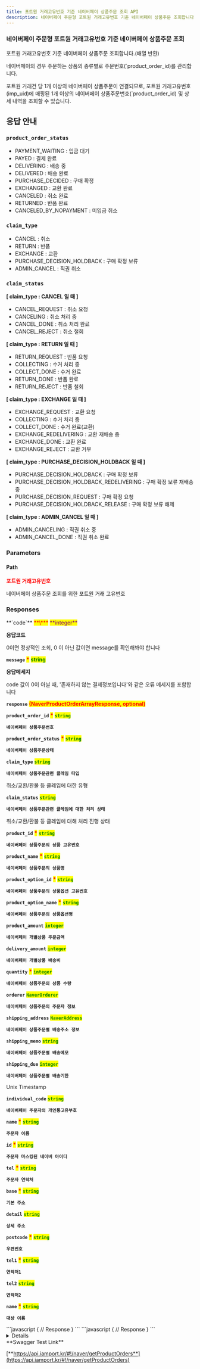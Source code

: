 ```yaml
---
title: 포트원 거래고유번호 기준 네이버페이 상품주문 조회 API
description: 네이버페이 주문형 포트원 거래고유번호 기준 네이버페이 상품주문 조회합니다
---
```




### 네이버페이 주문형 포트원 거래고유번호 기준 네이버페이 상품주문 조회

<Swagger method="get" path="/payments/{imp_uid}/naver/product-orders" baseUrl="https://api.iamport.kr" summary="포트원 거래고유번호 기준 네이버페이 상품주문 조회">
<SwaggerDescription>

포트원 거래고유번호 기준 네이버페이 상품주문 조회합니다.(배열 반환)

네이버페이의 경우 주문하는 상품의 종류별로 주문번호(`product_order_id)를 관리합니다.

포트원 거래건 당 1개 이상의 네이버페이 상품주문이 연결되므로, 포트원 거래고유번호(imp_uid)에 매핑된 1개 이상의 네이버페이 상품주문번호(`product_order_id) 및 상세 내역을 조회할 수 있습니다.

## **응답 안내**
### **`product_order_status`**
* PAYMENT_WAITING : 입금 대기
* PAYED : 결제 완료
* DELIVERING : 배송 중
* DELIVERED : 배송 완료
* PURCHASE_DECIDED : 구매 확정
* EXCHANGED : 교환 완료
* CANCELED : 취소 완료
* RETURNED : 반품 완료
* CANCELED_BY_NOPAYMENT : 미입금 취소

### **`claim_type`**
* CANCEL : 취소
* RETURN : 반품
* EXCHANGE : 교환
* PURCHASE_DECISION_HOLDBACK : 구매 확정 보류
* ADMIN_CANCEL : 직권 취소

### **`claim_status`**


**[ claim_type : CANCEL 일 때 ]**

* CANCEL_REQUEST : 취소 요청
* CANCELING : 취소 처리 중
* CANCEL_DONE : 취소 처리 완료
* CANCEL_REJECT : 취소 철회

**[ claim_type : RETURN 일 때 ]**
* RETURN_REQUEST : 반품 요청
* COLLECTING : 수거 처리 중
* COLLECT_DONE : 수거 완료
* RETURN_DONE : 반품 완료
* RETURN_REJECT : 반품 철회

**[ claim_type : EXCHANGE 일 때 ]**
* EXCHANGE_REQUEST : 교환 요청
* COLLECTING : 수거 처리 중
* COLLECT_DONE : 수거 완료(교환)
* EXCHANGE_REDELIVERING : 교환 재배송 중
* EXCHANGE_DONE : 교환 완료
* EXCHANGE_REJECT : 교환 거부

**[ claim_type : PURCHASE_DECISION_HOLDBACK 일 때 ]**
* PURCHASE_DECISION_HOLDBACK : 구매 확정 보류
* PURCHASE_DECISION_HOLDBACK_REDELIVERING : 구매 확정 보류 재배송 중
* PURCHASE_DECISION_REQUEST : 구매 확정 요청
* PURCHASE_DECISION_HOLDBACK_RELEASE : 구매 확정 보류 해제

**[ claim_type : ADMIN_CANCEL 일 때 ]**
* ADMIN_CANCELING : 직권 취소 중
* ADMIN_CANCEL_DONE : 직권 취소 완료

</SwaggerDescription>

### Parameters

#### Path

<SwaggerParameter name="imp_uid" type="String" required="true">
<mark style="color:red;">

**포트원 거래고유번호**

</mark>

네이버페이 상품주문 조회를 위한 포트원 거래 고유번호

</SwaggerParameter>

### Responses

<SwaggerResponse status="200: OK" description="상품주문 조회 성공">
<Tabs>
<Tab title="NaverProductOrderResponse">
**`code`** <mark style="color:red;">**\***</mark> <mark style="color:purple;">**integer**</mark>

**응답코드**

0이면 정상적인 조회, 0 이 아닌 값이면 message를 확인해봐야 합니다



**`message`** <mark style="color:red;">**\***</mark> <mark style="color:green;">**string**</mark>

**응답메세지**

code 값이 0이 아닐 때, '존재하지 않는 결제정보입니다'와 같은 오류 메세지를 포함합니다

**`response`** <mark style="color:red;">**(NaverProductOrderArrayResponse, optional)**</mark>

</Tab>
</Tabs>

<Tabs>
<Tab title="NaverProductOrderArrayResponse">

**`product_order_id`** <mark style="color:red;">**\***</mark> <mark style="color:green;">**`string`**</mark>

**`네이버페이 상품주문번호`**

**`product_order_status`** <mark style="color:red;">**\***</mark> <mark style="color:green;">**`string`**</mark>

**`네이버페이 상품주문상태`**

**`claim_type`** <mark style="color:red;"></mark> <mark style="color:green;">**`string`**</mark>

**`네이버페이 상품주문관련 클레임 타입`**

취소/교환/환불 등 클레임에 대한 유형

**`claim_status`** <mark style="color:red;"></mark> <mark style="color:green;">**`string`**</mark>

**`네이버페이 상품주문관련 클레임에 대한 처리 상태`**

취소/교환/환불 등 클레임에 대해 처리 진행 상태

**`product_id`** <mark style="color:red;">**\***</mark> <mark style="color:green;">**`string`**</mark>

**`네이버페이 상품주문의 상품 고유번호`**

**`product_name`** <mark style="color:red;">**\***</mark> <mark style="color:green;">**`string`**</mark>

**`네이버페이 상품주문의 상품명`**

**`product_option_id`** <mark style="color:red;">**\***</mark> <mark style="color:green;">**`string`**</mark>

**`네이버페이 상품주문의 상품옵션 고유번호`**

**`product_option_name`** <mark style="color:red;">**\***</mark> <mark style="color:green;">**`string`**</mark>

**`네이버페이 상품주문의 상품옵션명`**

**`product_amount`** <mark style="color:red;"></mark> <mark style="color:green;">**`integer`**</mark>

**`네이버페이 개별상품 주문금액`**

**`delivery_amount`** <mark style="color:red;"></mark> <mark style="color:green;">**`integer`**</mark>

**`네이버페이 개별상품 배송비`**

**`quantity`** <mark style="color:red;">**\***</mark> <mark style="color:green;">**`integer`**</mark>

**`네이버페이 상품주문의 상품 수량`**

**`orderer`** <mark style="color:red;"></mark><mark style="color:green;">**`NaverOrderer`**</mark>

**`네이버페이 상품주문의 주문자 정보`**

**`shipping_address`** <mark style="color:red;"></mark> <mark style="color:green;">**`NaverAddress`**</mark>

**`네이버페이 상품주문별 배송주소 정보`**

**`shipping_memo`** <mark style="color:red;"></mark> <mark style="color:green;">**`string`**</mark>

**`네이버페이 상품주문별 배송메모`**

**`shipping_due`** <mark style="color:red;"></mark> <mark style="color:green;">**`integer`**</mark>

**`네이버페이 상품주문별 배송기한`**

Unix Timestamp

**`individual_code`** <mark style="color:red;"></mark> <mark style="color:green;">**`string`**</mark>

**`네이버페이 주문자의 개인통고유부호`**

</Tab>

<Tab title="NaverOrderer">

**`name`** <mark style="color:red;">**\***</mark> <mark style="color:green;">**`string`**</mark>

**`주문자 이름`**

**`id`** <mark style="color:red;">**\***</mark> <mark style="color:green;">**`string`**</mark>

**`주문자 마스킹된 네이버 아이디`**

**`tel`** <mark style="color:red;">**\***</mark> <mark style="color:green;">**`string`**</mark>

**`주문자 연락처`**
</Tab>
<Tab title="NaverAddress">

**`base`** <mark style="color:red;">**\***</mark> <mark style="color:green;">**`string`**</mark>

**`기본 주소`**

**`detail`** <mark style="color:red;"></mark> <mark style="color:green;">**`string`**</mark>

**`상세 주소`**

**`postcode`** <mark style="color:red;">**\***</mark> <mark style="color:green;">**`string`**</mark>

**`우편번호`**

**`tel1`** <mark style="color:red;">**\***</mark> <mark style="color:green;">**`string`**</mark>

**`연락처1`**

**`tel2`** <mark style="color:red;"></mark> <mark style="color:green;">**`string`**</mark>

**`연락처2`**

**`name`** <mark style="color:red;">**\***</mark> <mark style="color:green;">**`string`**</mark>

**`대상 이름`**
</Tab>
</Tabs>

</SwaggerResponse>

<SwaggerResponse status="401: Unauthorized" description="인증 Token이 전달되지 않았거나 유효하지 않은 경우">
```javascript
{
    // Response
}
```

</SwaggerResponse>

<SwaggerResponse status="404: Not Found" description="imp_uid에 해당되는 거래건을 찾을 수 없거나 접근 권한이 없는 계정인 경우">
```javascript
{
    // Response
}
```

</SwaggerResponse>

</Swagger>

<Details>
<p slot="summary">Response Model Schema</p>

```
{
  "code": 0,
  "message": "string",
  "response": [
    {
      "product_order_id": "string",
      "product_order_status": "string",
      "claim_type": "string",
      "claim_status": "string",
      "product_id": "string",
      "product_name": "string",
      "product_option_id": "string",
      "product_option_name": "string",
      "product_amount": 0,
      "delivery_amount": 0,
      "quantity": 0,
      "orderer": {
        "name": "string",
        "id": "string",
        "tel": "string"
      },
      "shipping_address": {
        "base": "string",
        "detail": "string",
        "postcode": "string",
        "tel1": "string",
        "tel2": "string",
        "name": "string"
      },
      "shipping_memo": "string",
      "shipping_due": 0,
      "individual_code": "string"
    }
  ]
}
```

</Details>

<Hint style="success">
**Swagger Test Link**

[**https://api.iamport.kr/#!/naver/getProductOrders**](https://api.iamport.kr/#!/naver/getProductOrders)
</Hint>
